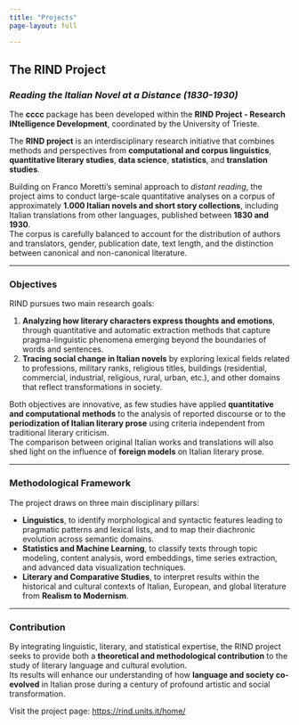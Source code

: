 ```yaml
---
title: "Projects"
page-layout: full

---
```


## The RIND Project  
### *Reading the Italian Novel at a Distance (1830-1930)*

The **cccc** package has been developed within the **RIND Project - Research INtelligence Development**, coordinated by the University of Trieste.

The **RIND project** is an interdisciplinary research initiative that combines methods and perspectives from **computational and corpus linguistics**, **quantitative literary studies**, **data science**, **statistics**, and **translation studies**.  

Building on Franco Moretti’s seminal approach to *distant reading*, the project aims to conduct large-scale quantitative analyses on a corpus of approximately **1.000 Italian novels and short story collections**, including Italian translations from other languages, published between **1830 and 1930**.  
The corpus is carefully balanced to account for the distribution of authors and translators, gender, publication date, text length, and the distinction between canonical and non-canonical literature.

---

### Objectives

RIND pursues two main research goals:

1. **Analyzing how literary characters express thoughts and emotions**, through quantitative and automatic extraction methods that capture pragma-linguistic phenomena emerging beyond the boundaries of words and sentences.  
2. **Tracing social change in Italian novels** by exploring lexical fields related to professions, military ranks, religious titles, buildings (residential, commercial, industrial, religious, rural, urban, etc.), and other domains that reflect transformations in society.

Both objectives are innovative, as few studies have applied **quantitative and computational methods** to the analysis of reported discourse or to the **periodization of Italian literary prose** using criteria independent from traditional literary criticism.  
The comparison between original Italian works and translations will also shed light on the influence of **foreign models** on Italian literary prose.

---

### Methodological Framework

The project draws on three main disciplinary pillars:

- **Linguistics**, to identify morphological and syntactic features leading to pragmatic patterns and lexical lists, and to map their diachronic evolution across semantic domains.  
- **Statistics and Machine Learning**, to classify texts through topic modeling, content analysis, word embeddings, time series extraction, and advanced data visualization techniques.  
- **Literary and Comparative Studies**, to interpret results within the historical and cultural contexts of Italian, European, and global literature from **Realism to Modernism**.

---

### Contribution

By integrating linguistic, literary, and statistical expertise, the RIND project seeks to provide both a **theoretical and methodological contribution** to the study of literary language and cultural evolution.  
Its results will enhance our understanding of how **language and society co-evolved** in Italian prose during a century of profound artistic and social transformation.


Visit the project page: [https://rind.units.it/home/](https://rind.units.it/home/)
